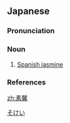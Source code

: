 ==Japanese==
{{wikipedia|lang=ja}}
{{ja-kanjitab|そ|けい|yomi=o}}

===Pronunciation===
{{ja-pron|yomi=kanon|そけい|acc=0|acc_ref=DJR}}

===Noun===
{{ja-noun|そけい|ソケイ}}

# [[Spanish jasmine]]

===References===
<references/>

[[Category:ja:Olive family plants|そけい]]

[[zh:素馨]]